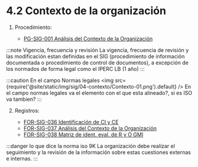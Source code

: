 # 4.2 Contexto de la organización


1. Procedimiento:

    - [PG-SIG-001 Análisis del Contexto de la Organización](https://gmiperu.sharepoint.com/:b:/r/sites/ESTRUCTURASIGGMI/Documentos%20compartidos/ESTRUCTURA%20SIG%20GMI/4.2%20CONTEXTO%20DE%20LA%20ORGANIZACION/1.%20Procedimiento/PG-SIG-001%20An%C3%A1lisis%20del%20Contexto%20de%20la%20Organizaci%C3%B3n.pdf?csf=1&web=1&e=gtZfKC)

:::note Vigencia, frecuencia y revisión
La vigencia, frecuencia de revisión y las modificación estan definidas en el SIG (procedimiento de información documentada o procedimiento de control de documentos), a excepción de los normados de forma legal como el IPERC LB (1 año)
:::

:::caution En el campo Normas legales
<img src={require('@site/static/img/sig/04-contexto/Contexto-01.png').default} />
En el campo normas legales va el elemento con el que esta alineado?, si es ISO va tambien?
:::

2. Registros:

    - [FOR-SIG-036 Identificación de CI y CE](https://gmiperu.sharepoint.com/:b:/r/sites/ESTRUCTURASIGGMI/Documentos%20compartidos/ESTRUCTURA%20SIG%20GMI/4.2%20CONTEXTO%20DE%20LA%20ORGANIZACION/3.%20Registros/2023/2.%20GMI/FOR-SIG-036%20Identificaci%C3%B3n%20de%20CI%20y%20CE.pdf?csf=1&web=1&e=gdxCad)
    - [FOR-SIG-037 Análisis del Contexto de la Organización](https://gmiperu.sharepoint.com/:b:/r/sites/ESTRUCTURASIGGMI/Documentos%20compartidos/ESTRUCTURA%20SIG%20GMI/4.2%20CONTEXTO%20DE%20LA%20ORGANIZACION/3.%20Registros/2023/2.%20GMI/FOR-SIG-037%20An%C3%A1lisis%20del%20Contexto%20de%20la%20Organizaci%C3%B3n.pdf?csf=1&web=1&e=6eQDPh)
    - [FOR-SIG-038 Matriz de ident. eval. de R y O GMI](https://gmiperu.sharepoint.com/:b:/r/sites/ESTRUCTURASIGGMI/Documentos%20compartidos/ESTRUCTURA%20SIG%20GMI/4.2%20CONTEXTO%20DE%20LA%20ORGANIZACION/3.%20Registros/2023/2.%20GMI/FOR-SIG-038%20Matriz%20de%20ident.%20eval.%20de%20R%20y%20O%20GMI.pdf?csf=1&web=1&e=BKMAlj)


:::danger lo que dice la norma iso 9K
La organización debe realizar el seguimiento y la revisión de la información sobre estas cuestiones
externas e internas.
:::
